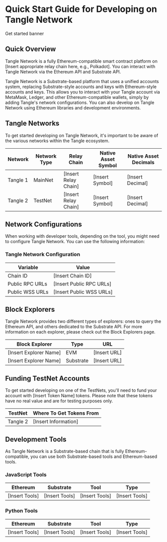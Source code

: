 # Quick Start Guide for Developing on Tangle Network

Get started banner

## Quick Overview

Tangle Network is a fully Ethereum-compatible smart contract platform on [Insert appropriate relay chain here, e.g., Polkadot]. You can interact with Tangle Network via the Ethereum API and Substrate API.

Tangle Network is a Substrate-based platform that uses a unified accounts system, replacing Substrate-style accounts and keys with Ethereum-style accounts and keys. This allows you to interact with your Tangle account via MetaMask, Ledger, and other Ethereum-compatible wallets, simply by adding Tangle's network configurations. You can also develop on Tangle Network using Ethereum libraries and development environments.

## Tangle Networks

To get started developing on Tangle Network, it's important to be aware of the various networks within the Tangle ecosystem.

| Network | Network Type | Relay Chain | Native Asset Symbol | Native Asset Decimals |
|---------|--------------|-------------|---------------------|----------------------|
| Tangle 1 | MainNet | [Insert Relay Chain] | [Insert Symbol] | [Insert Decimal] |
| Tangle 2 | TestNet | [Insert Relay Chain] | [Insert Symbol] | [Insert Decimal] |

## Network Configurations

When working with developer tools, depending on the tool, you might need to configure Tangle Network. You can use the following information:

### Tangle Network Configuration

| Variable | Value |
|----------|-------|
| Chain ID | [Insert Chain ID] |
| Public RPC URLs | [Insert Public RPC URLs] |
| Public WSS URLs | [Insert Public WSS URLs] |

## Block Explorers

Tangle Network provides two different types of explorers: ones to query the Ethereum API, and others dedicated to the Substrate API. For more information on each explorer, please check out the Block Explorers page.

| Block Explorer | Type | URL |
|----------------|------|-----|
| [Insert Explorer Name] | EVM | [Insert URL] |
| [Insert Explorer Name] | Substrate | [Insert URL] |

## Funding TestNet Accounts

To get started developing on one of the TestNets, you'll need to fund your account with [Insert Token Name] tokens. Please note that these tokens have no real value and are for testing purposes only.

| TestNet | Where To Get Tokens From |
|---------|--------------------------|
| Tangle 2 | [Insert Information] |

## Development Tools

As Tangle Network is a Substrate-based chain that is fully Ethereum-compatible, you can use both Substrate-based tools and Ethereum-based tools.

### JavaScript Tools

| Ethereum | Substrate | Tool | Type |
|----------|-----------|------|------|
| [Insert Tools] | [Insert Tools] | [Insert Tools] | [Insert Tools] |

### Python Tools

| Ethereum | Substrate | Tool | Type |
|----------|-----------|------|------|
| [Insert Tools] | [Insert Tools] | [Insert Tools] | [Insert Tools] |
